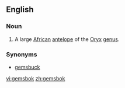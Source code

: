 ==English==
{{wikipedia}}
===Noun===
{{en-noun}}

# A large [[African]] [[antelope]] of the [[Oryx]] [[genus]].

===Synonyms===
*[[gemsbuck]]

[[vi:gemsbok]]
[[zh:gemsbok]]